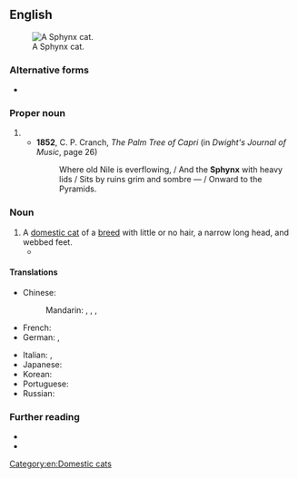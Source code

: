 {{also|sphynx}}
==English==
[[File:Shabbat.jpg|thumb|A Sphynx cat.]]

===Alternative forms===
* {{alter|en|sphynx}}

===Proper noun===
{{en-proper noun}}

# {{archaic form of|en|Sphinx||Egyptian statue}}
#* '''1852''', C. P. Cranch, ''The Palm Tree of Capri'' (in ''Dwight's Journal of Music'', page 26)
#*: Where old Nile is everflowing, / And the '''Sphynx''' with heavy lids / Sits by ruins grim and sombre — / Onward to the Pyramids.

===Noun===
{{en-noun|Sphynx|es}}

# A [[domestic cat]] of a [[breed]] with little or no hair, a narrow long head, and webbed feet.
#* {{quote-book|en|author=Joanne Mattern|title=The Sphynx Cat|year=2001|publisher=Capstone|pageurl=https://books.google.com/books?id=QHNxp3oMHjcC&pg=PA7&dq=%22Sphynx%22&hl=en&cd=8&source=gbs_api#v=onepage&q=%22Sphynx%22&f=false|isbn=978-0-7368-0898-9|page=7|passage='''Sphynx''' cats are often called hairless cats. But '''Sphynx''' do have hair. Very short, fine hairs called down cover the '''Sphynx'''’s body.}}

====Translations====
{{trans-top|cat}}
* Chinese:
*: Mandarin: {{t|cmn|斯芬克斯貓|sc=Hani}}, {{t|cmn|斯芬克斯猫|tr=sīfēnkèsī māo|sc=Hani}}, {{t|cmn|加拿大無毛貓|sc=Hani}}, {{t|cmn|加拿大无毛猫|tr=Jiānádà wúmáo māo|sc=Hani}}
* French: {{t|fr|Sphynx|m}}
* German: {{t+|de|Sphynx|f}}, {{t+|de|Sphinx|f}}
{{trans-mid}}
* Italian: {{t|it|gatto sphynx|m}}, {{t+|it|sphynx|m}}
* Japanese: {{t|ja|スフィンクス|tr=sufinkusu|sc=Jpan}}
* Korean: {{t+|ko|스핑크스|sc=Kore}}
* Portuguese: {{t|pt|Sphynx|m}}
* Russian: {{t+|ru|сфинкс|m}}
{{trans-bottom}}

===Further reading===
* {{pedia|Sphynx cat}}
* {{comcatlite|Sphynx (cat)}}

[[Category:en:Domestic cats]]